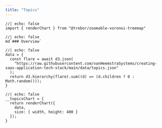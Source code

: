 ```yaml
---
title: "Topics"
---
```


```ojs
//| echo: false
import { renderChart } from "@trebor/zoomable-voronoi-treemap"
```

```ojs
//| echo: false
md`### Overview`
```

```ojs
//| echo: false
data = {
  const flare = await d3.json(
    "https://raw.githubusercontent.com/vanHeemstraSystems/creating-saas-application-tech-stack/main/data/topics.json"
  );
  return d3.hierarchy(flare).sum((d) => (d.children ? 0 : Math.random()));
}
```

```ojs
//| echo: false
__topicsChart = {
  return renderChart({
    data,
    size: { width, height: 400 }
  });
}
```
